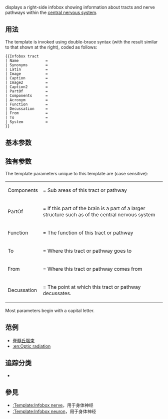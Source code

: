 {{NoteTA|G1=MediaWiki}}{{Documentation subpage}}<!-- 在本行下編輯模板說明 -->
{{lua|Module:Check for unknown parameters}}

{{tld|Infobox tract}} displays a right-side infobox showing information about tracts and nerve pathways within the [[central nervous system]].

==用法==
The template is invoked using double-brace syntax (with the result similar to that shown at the right), coded as follows:
<pre>
{{Infobox tract
| Name            = 
| Synonyms        =
| Latin           = 
| Image           = 
| Caption         = 
| Image2          = 
| Caption2        = 
| PartOf          =
| Components      =
| Acronym         =
| Function        = 
| Decussation     = 
| From            =
| To              = 
| System          = 
}}
</pre>

==基本参数==
{{Infobox anatomy/doc/transcludetable}}

==独有参数==
The template parameters unique to this template are (case sensitive):

{|
|-
| Components ||= Sub areas of this tract or pathway
|-
| PartOf || = If this part of the brain is a part of a larger structure such as of the central nervous system
|-
| Function ||= The function of this tract or pathway
|-
| To ||= Where this tract or pathway goes to
|-
| From ||= Where this tract or pathway comes from
|-
| Decussation ||= The point at which this tract or pathway decussates.
|}
Most parameters begin with a capital letter.

== 范例 ==
* [[脊髓丘腦束]]
* [[:en:Optic radiation]]

== 追踪分类 ==
* {{clc|使用過時參數的醫學信息模板}}

== 參見 ==
* [[:Template:Infobox nerve]]，用于身体神经
* [[:Template:Infobox neuron]]，用于身体神经

<includeonly>{{Sandbox other||
<!-- 本行下加入模板的分類，跨維基連結加入Wikidata（參見[[Wikipedia:Wikidata]]） -->
[[Category:解剖學信息框模板|T]]
[[Category:使用维基数据信息的模板]]
}}</includeonly>